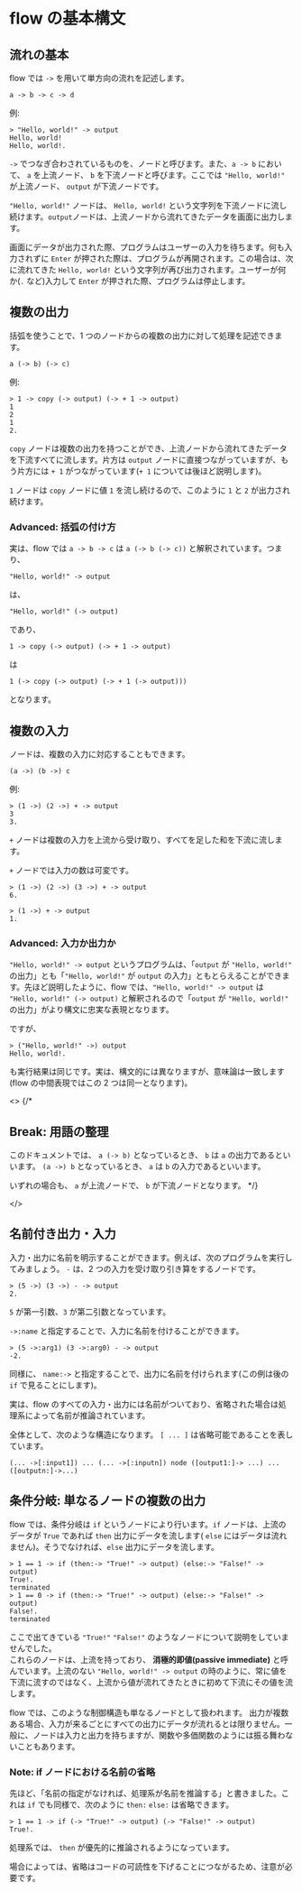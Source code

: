 # flow の基本構文

## 流れの基本

flow では `->` を用いて単方向の流れを記述します。

```
a -> b -> c -> d
```

例:

```
> "Hello, world!" -> output
Hello, world!
Hello, world!.
```

`->` でつなぎ合わされているものを、ノードと呼びます。また、`a -> b` において、 `a` を上流ノード、 `b` を下流ノードと呼びます。ここでは `"Hello, world!"` が上流ノード、 `output` が下流ノードです。

`"Hello, world!"` ノードは、 `Hello, world!` という文字列を下流ノードに流し続けます。`output`ノードは、上流ノードから流れてきたデータを画面に出力します。

画面にデータが出力された際、プログラムはユーザーの入力を待ちます。何も入力されずに `Enter` が押された際は、プログラムが再開されます。この場合は、次に流れてきた `Hello, world!` という文字列が再び出力されます。ユーザーが何か(`.` など)入力して `Enter` が押された際、プログラムは停止します。

## 複数の出力

括弧を使うことで、1 つのノードからの複数の出力に対して処理を記述できます。

```
a (-> b) (-> c)
```

例:

```
> 1 -> copy (-> output) (-> + 1 -> output)
1
2
1
2.
```

`copy` ノードは複数の出力を持つことができ、上流ノードから流れてきたデータを下流すべてに流します。片方は `output` ノードに直接つながっていますが、もう片方には `+ 1` がつながっています(`+ 1` については後ほど説明します)。

`1` ノードは `copy` ノードに値 `1` を流し続けるので、このように `1` と `2` が出力され続けます。

### Advanced: 括弧の付け方

実は、flow では `a -> b -> c` は `a (-> b (-> c))` と解釈されています。つまり、

```
"Hello, world!" -> output
```

は、

```
"Hello, world!" (-> output)
```

であり、

```
1 -> copy (-> output) (-> + 1 -> output)
```

は

```
1 (-> copy (-> output) (-> + 1 (-> output)))
```

となります。

## 複数の入力

ノードは、複数の入力に対応することもできます。

```
(a ->) (b ->) c
```

例:

```
> (1 ->) (2 ->) + -> output
3
3.
```

`+` ノードは複数の入力を上流から受け取り、すべてを足した和を下流に流します。

`+` ノードでは入力の数は可変です。

```
> (1 ->) (2 ->) (3 ->) + -> output
6.
```

```
> (1 ->) + -> output
1.
```

### Advanced: 入力か出力か

`"Hello, world!" -> output` というプログラムは、「`output` が `"Hello, world!"` の出力」とも「`"Hello, world!"` が `output` の入力」ともとらえることができます。先ほど説明したように、flow では、`"Hello, world!" -> output` は `"Hello, world!" (-> output)` と解釈されるので「`output` が `"Hello, world!"` の出力」がより構文に忠実な表現となります。

ですが、

```
> ("Hello, world!" ->) output
Hello, world!.
```

も実行結果は同じです。実は、構文的には異なりますが、意味論は一致します(flow の中間表現ではこの 2 つは同一となります)。

<>
{/*
## Break: 用語の整理

このドキュメントでは、 `a (-> b)` となっているとき、 `b` は `a` の出力であるといいます。
`(a ->) b` となっているとき、 `a` は `b` の入力であるといいます。

いずれの場合も、 `a` が上流ノードで、 `b` が下流ノードとなります。
\*/}

</>

## 名前付き出力・入力

入力・出力に名前を明示することができます。例えば、次のプログラムを実行してみましょう。 `-` は、2 つの入力を受け取り引き算をするノードです。

```
> (5 ->) (3 ->) - -> output
2.
```

`5` が第一引数、`3` が第二引数となっています。

`->:name` と指定することで、入力に名前を付けることができます。

```
> (5 ->:arg1) (3 ->:arg0) - -> output
-2.
```

同様に、 `name:->` と指定することで、出力に名前を付けられます(この例は後の `if` で見ることにします)。

実は、flow のすべての入力・出力には名前がついており、省略された場合は処理系によって名前が推論されています。

全体として、次のような構造になります。 `[ ... ]` は省略可能であることを表しています。

```
(... ->[:input1]) ... (... ->[:inputn]) node ([output1:]-> ...) ... ([outputn:]->...)
```

## 条件分岐: 単なるノードの複数の出力

flow では、条件分岐は `if` というノードにより行います。`if` ノードは、上流のデータが `True` であれば `then` 出力にデータを流します( `else` にはデータは流れません)。そうでなければ、`else` 出力にデータを流します。

```
> 1 == 1 -> if (then:-> "True!" -> output) (else:-> "False!" -> output)
True!.
terminated
> 1 == 0 -> if (then:-> "True!" -> output) (else:-> "False!" -> output)
False!.
terminated
```

ここで出てきている `"True!"` `"False!"` のようなノードについて説明をしていませんでした。  
これらのノードは、上流を持っており、 **消極的即値(passive immediate)** と呼んでいます。上流のない `"Hello, world!" -> output` の時のように、常に値を下流に流すのではなく、上流から値が流れてきたときに初めて下流にその値を流します。

flow では、このような制御構造も単なるノードとして扱われます。
出力が複数ある場合、入力が来るごとにすべての出力にデータが流れるとは限りません。一般に、ノードは入力と出力を持ちますが、関数や多価関数のようには振る舞わないこともあります。

### Note: if ノードにおける名前の省略

先ほど、「名前の指定がなければ、処理系が名前を推論する」と書きました。これは `if` でも同様で、次のように `then:` `else:` は省略できます。

```
> 1 == 1 -> if (-> "True!" -> output) (-> "False!" -> output)
True!.
```

処理系では、 `then` が優先的に推論されるようになっています。

場合によっては、省略はコードの可読性を下げることにつながるため、注意が必要です。
